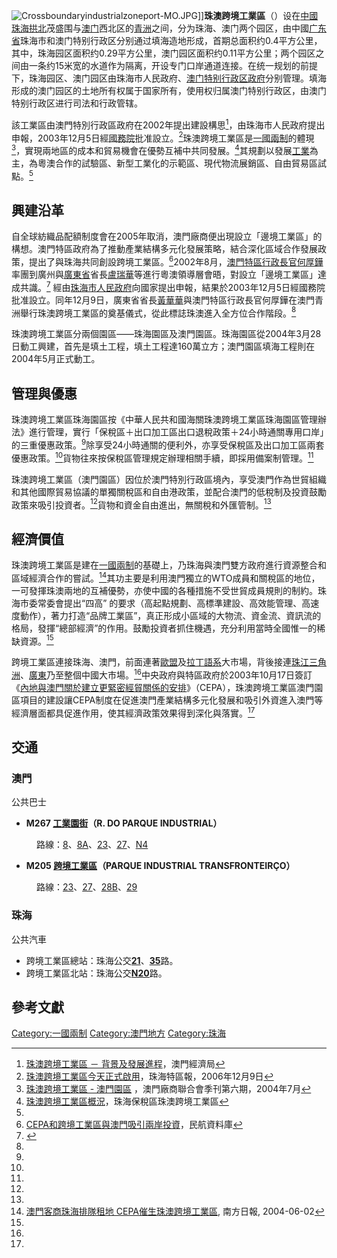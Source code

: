 [[File:Crossboundaryindustrialzoneport-MO.JPG|thumb]]]]{{wikisource|国务院关于设立珠澳跨境工业区的批复}}'''珠澳跨境工業區'''（{{lang-pt|'''Zona Industrial Transfronteiriça de Zhuhai-Macau'''}}）设在[[中國|中國]][[珠海|珠海]][[拱北|拱北]]茂盛围与[[澳门|澳门]]西北区的[[青洲_(澳門)|青洲]]之间，分为珠海、澳门两个园区，由中國[[广东省|广东省]]珠海市和澳门特别行政区分别通过填海造地形成，首期总面积约0.4平方公里，其中，珠海园区面积约0.29平方公里，澳门园区面积约0.11平方公里；两个园区之间由一条约15米宽的水道作为隔离，开设专门口岸通道连接。在统一规划的前提下，珠海园区、澳门园区由珠海市人民政府、[[澳门特别行政区政府|澳门特别行政区政府]]分别管理。填海形成的澳门园区的土地所有权属于国家所有，使用权归属澳门特别行政区，由澳门特别行政区进行司法和行政管辖。

該工業區由澳門特別行政區政府在2002年提出建設構思<ref name="ZMCBIZ1">[http://www.economia.gov.mo/servlet/ShowContent/cms/NC_WN/2005-05-18;jsessionid=0rcyHsyQWHCjCK2F2BQMp23L6p8scc1KD2MvdvX3qkm2zW8TFXyv!841855471?locale=zh_MO 珠澳跨境工業區 － 背景及發展進程]{{Dead link|date=2018年6月 |bot=InternetArchiveBot |fix-attempted=no }}，澳門經濟局</ref>，由珠海市人民政府提出申報，2003年12月5日經[[中华人民共和国国务院|國務院]]批准設立。<ref name="gbnews">[http://gongbei.customs.gov.cn/publish/portal145/tab4595/module5709/info52344.htm 珠澳跨境工業區今天正式啟用]{{dead link|date=2018年1月 |bot=InternetArchiveBot |fix-attempted=yes }}，珠海特區報，2006年12月9日</ref>珠澳跨境工業區是[[一國兩制|一國兩制]]的體現<ref name="iam04">[http://www.madeinmacau.net/magazine/magazine6/macau/index.htm 珠澳跨境工業區 - 澳門園區] {{Wayback|url=http://www.madeinmacau.net/magazine/magazine6/macau/index.htm |date=20041102214517 }}，澳門廠商聯合會季刊第六期，2004年7月</ref>，實現兩地區的成本和貿易機會在優勢互補中共同發展。<ref name="ZMCBIZ2">[http://www.zhftz.gov.cn/big/pages/news.jsp?category.categoryId=24&newsId=488 珠澳跨境工業區概況]{{dead link|date=2018年1月 |bot=InternetArchiveBot |fix-attempted=yes }}，珠海保稅區珠澳跨境工業區</ref>其規劃以發展[[工業|工業]]為主，為粵澳合作的試驗區、新型工業化的示範區、現代物流展銷區、自由貿易區試點。<ref name="ZMCBIZ1" />

==興建沿革==
自全球紡織品配額制度會在2005年取消，澳門廠商便出現設立「邊境工業區」的構想。澳門特區政府為了推動產業結構多元化發展策略，結合深化區域合作發展政策，提出了與珠海共同創設跨境工業區。<ref name="data1">[http://wiki.carnoc.com/wiki/CEPA%E5%92%8C%E8%B7%A8%E5%A2%83%E5%B7%A5%E4%B8%9A%E5%8C%BA%E4%B8%8E%E6%BE%B3%E9%97%A8%E5%90%B8%E5%BC%95%E4%B8%A4%E5%B2%B8%E6%8A%95%E8%B5%84/ CEPA和跨境工業區與澳門吸引兩岸投資]{{dead link|date=2018年1月 |bot=InternetArchiveBot |fix-attempted=yes }}，民航資料庫</ref>2002年8月，[[澳門特區行政長官|澳門特區行政長官]][[何厚鏵|何厚鏵]]率團到廣州與[[廣東省|廣東省]]省長[[盧瑞華|盧瑞華]]等進行粵澳領導層會晤，對設立「邊境工業區」達成共識。<ref name="study1">{{cite book
|title=澳門與珠三角地區經濟一體化策略研究
|date=2005年1月
|publisher=[[澳門經濟學會|澳門經濟學會]]
|isbn=99937-689-2-8
|chapter=5.1 推進珠澳跨境工業區的建設
}}</ref>
經由[[珠海市人民政府|珠海市人民政府]]向國家提出申報，結果於2003年12月5日經國務院批准設立。同年12月9日，廣東省省長[[黃華華|黃華華]]與澳門特區行政長官何厚鏵在澳門青洲舉行珠澳跨境工業區的奠基儀式，從此標誌珠澳進入全方位合作階段。<ref name="study1" />

珠澳跨境工業區分兩個園區——珠海園區及澳門園區。珠海園區從2004年3月28日動工興建，首先是填土工程，填土工程達160萬立方；澳門園區填海工程則在2004年5月正式動工。

==管理與優惠==
珠澳跨境工業區珠海園區按《中華人民共和國海關珠澳跨境工業區珠海園區管理辦法》進行管理，實行「保稅區＋出口加工區出口退稅政策＋24小時通關專用口岸」的三重優惠政策。<ref name="ZMCBIZ1" />除享受24小時通關的便利外，亦享受保稅區及出口加工區兩套優惠政策。<ref name="ZMCBIZ2" />貨物往來按保稅區管理規定辦理相關手續，即採用備案制管理。<ref name="iam04" />

珠澳跨境工業區（澳門園區）因位於澳門特別行政區境內，享受澳門作為世貿組織和其他國際貿易協議的單獨關稅區和自由港政策，並配合澳門的低稅制及投資鼓勵政策來吸引投資者。<ref name="ZMCBIZ1" />貨物和資金自由進出，無關稅和外匯管制。<ref name="iam04" />

==經濟價值==
珠澳跨境工業區是建在[[一國兩制|一國兩制]]的基礎上，乃珠海與澳門雙方政府進行資源整合和區域經濟合作的嘗試。<ref name="southnews">[http://www.visitgd.com/news/sznews/164086.shtml 澳門客商珠海排隊租地 CEPA催生珠澳跨境工業區]{{dead link|date=2018年1月 |bot=InternetArchiveBot |fix-attempted=yes }}, 南方日報, 2004-06-02</ref>其功主要是利用澳門獨立的WTO成員和關稅區的地位，一可發揮珠澳兩地的互補優勢，亦使中國的各種措施不受世貿成員規則的制約。珠海市委常委會提出“四高” 的要求（高起點規劃、高標準建設、高效能管理、高速度動作），著力打造“品牌工業區”，真正形成小區域的大物流、資金流、資訊流的格局，發揮“總部經濟”的作用。鼓勵投資者抓住機遇，充分利用當時全國惟一的稀缺資源。<ref name="southnews" />

跨境工業區連接珠海、澳門，前面連著[[歐盟|歐盟]]及[[拉丁語系|拉丁語系]]大市場，背後接連[[珠江三角洲|珠江三角洲]]、[[廣東|廣東]]乃至整個中國大市場。<ref name="southnews" />中央政府與特區政府於2003年10月17日簽訂《[[內地與澳門關於建立更緊密經貿關係的安排|內地與澳門關於建立更緊密經貿關係的安排]]》（CEPA），珠澳跨境工業區澳門園區項目的建設讓CEPA制度在促進澳門產業結構多元化發展和吸引外資進入澳門等經濟層面都具促進作用，使其經濟政策效果得到深化與落實。<ref name="data1" />

==交通==
===澳門===
;公共巴士
*'''M267 [[工業園街總站|工業園街]]（R. DO PARQUE INDUSTRIAL）'''
:路線：[[澳門巴士8路線|8]]、[[澳門巴士8A路線|8A]]、[[澳門巴士23路線|23]]、[[澳門巴士27路線|27]]、[[澳門巴士N4路線|N4]]
*'''M205 [[跨境工業區_(巴士站)|跨境工業區]]（PARQUE INDUSTRIAL TRANSFRONTEIRÇO）'''
: 路線：[[澳門巴士23路線|23]]、[[澳門巴士27路線|27]]、[[澳門巴士28B路線|28B]]、[[澳門巴士29路線|29]]

===珠海===
;公共汽車
* 跨境工業區總站：珠海公交'''[[珠海公交21路线|21]]'''、'''[[珠海公交35路线|35]]'''路。
* 跨境工業區北站：珠海公交'''[[珠海公交N20路线|N20]]'''路。

==參考文獻==
<div class="references-small">
<references />
</div>
{{Macau topics}}

[[Category:一國兩制|Category:一國兩制]]
[[Category:澳門地方|Category:澳門地方]]
[[Category:珠海|Category:珠海]]